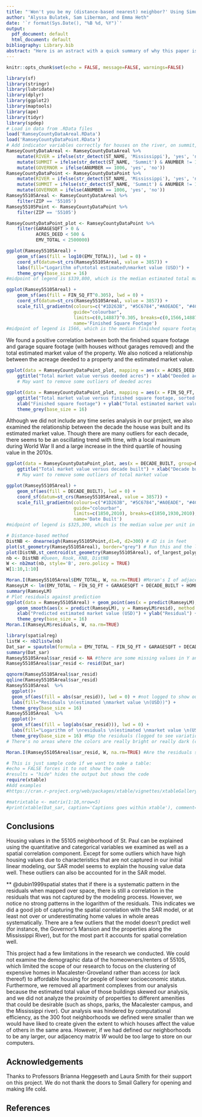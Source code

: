 ```yaml
---
title: "'Won't you be my (distance-based nearest) neighbor?' Using Simultaneous Autoregressive Models to Understand Housing Prices in the 55105"
author: "Alyssa Bulatek, Sam Liberman, and Emma Heth"
date: '`r format(Sys.Date(), "%B %d, %Y")`'
output:
  pdf_document: default
  html_document: default
bibliography: Library.bib
abstract: "Here is an astract with a quick summary of why this paper is important and what are the main conclusions."
---
```


```r
knitr::opts_chunk$set(echo = FALSE, message=FALSE, warnings=FALSE)
```

```r
library(sf)
library(stringr)
library(lubridate)
library(dplyr)
library(ggplot2)
library(maptools)
library(ape)
library(tidyr)
library(spdep)
# Load in data from .RData files
load('RamseyCountyDataAreal.RData')
load('RamseyCountyDataPoint.RData')
# Add indicator variables correctly for houses on the river, on summit, or that are governor's mansion
RamseyCountyDataAreal <- RamseyCountyDataAreal %>%
    mutate(RIVER = ifelse(str_detect(ST_NAME, 'Mississippi'), 'yes', 'no')) %>%
    mutate(SUMMIT = ifelse(str_detect(ST_NAME, 'Summit') & ANUMBER != 1006, 'yes', 'no')) %>%
    mutate(GOVERNOR = ifelse(ANUMBER == 1006, 'yes', 'no'))
RamseyCountyDataPoint <- RamseyCountyDataPoint %>%
    mutate(RIVER = ifelse(str_detect(ST_NAME, 'Mississippi'), 'yes', 'no')) %>%
    mutate(SUMMIT = ifelse(str_detect(ST_NAME, 'Summit') & ANUMBER != 1006, 'yes', 'no')) %>%
    mutate(GOVERNOR = ifelse(ANUMBER == 1006, 'yes', 'no'))
Ramsey55105Areal <- RamseyCountyDataAreal %>%
    filter(ZIP == '55105')
Ramsey55105Point <- RamseyCountyDataPoint %>%
    filter(ZIP == '55105')
```

```r
RamseyCountyDataPoint_plot <- RamseyCountyDataPoint %>%
    filter(GARAGESQFT > 0 &
           ACRES_DEED < 500 &
           EMV_TOTAL < 2500000)
```

```r
ggplot(Ramsey55105Areal) + 
    geom_sf(aes(fill = log10(EMV_TOTAL)), lwd = 0) +
    coord_sf(datum=st_crs(Ramsey55105Areal, value = 3857)) + 
    labs(fill="Logarithm of\ntotal estimated\nmarket value (USD)") +
    theme_grey(base_size = 16) 
#midpoint of legend is $339,800, which is the median estimated total market value in 55105.
```

```r
ggplot(Ramsey55105Areal) + 
    geom_sf(aes(fill = FIN_SQ_FT^0.305), lwd = 0) +
    coord_sf(datum=st_crs(Ramsey55105Areal, value = 3857)) + 
    scale_fill_gradientn(colours=c("#1D263B", "#5C6784","#A0EADE", "#4CB963","#157F1F"), values=c(0,0.07,0.105,0.2,1)^0.305,
                         guide="colourbar",
                         limits=c(0,14887)^0.305, breaks=c(0,1566,14887)^0.305,labels=c('459',"1,566","14,887"), 
                         name='Finished Square Footage') 
#midpoint of legend is 1566, which is the median finished square footage in 55105.
```

We found a positive correlation between both the finished square footage and garage square footage (with houses without garages removed) and the total estimated market value of the property. We also noticed a relationship between the acreage deeded to a property and the estimated market value.

```r
ggplot(data = RamseyCountyDataPoint_plot, mapping = aes(x = ACRES_DEED, y = EMV_TOTAL)) + geom_point() + 
    ggtitle("Total market value versus deeded acres") + xlab("Deeded acres") + ylab("Total estimated market value in dollars")
    # May want to remove some outliers of deeded acres
```

```r
ggplot(data = RamseyCountyDataPoint_plot, mapping = aes(x = FIN_SQ_FT, y = EMV_TOTAL)) + geom_point() + 
    ggtitle("Total market value versus finished square footage, sorted by use classification") + facet_wrap(~USECLASS1) + 
    xlab("Finished square footage") + ylab("Total estimated market value (USD)") +
    theme_grey(base_size = 16) 
```

Although we did not include any time series analysis in our project, we also examined the relationship between the decade the house was built and its estimated market value. Though there are many outliers for each decade, there seems to be an oscillating trend with time, with a local maximum during World War II and a large increase in the third quartile of housing value in the 2010s.

```r
ggplot(data = RamseyCountyDataPoint_plot, aes(x = DECADE_BUILT, group=DECADE_BUILT, y = EMV_TOTAL)) + geom_boxplot() + 
    ggtitle("Total market value versus decade built") + xlab("Decade built") + ylab("Total estimated market value in dollars")
    # May want to remove some outliers of total market value
```

```r
ggplot(Ramsey55105Areal) + 
    geom_sf(aes(fill = DECADE_BUILT), lwd = 0) +
    coord_sf(datum=st_crs(Ramsey55105Areal, value = 3857)) + 
    scale_fill_gradientn(colours=c("#1D263B", "#5C6784","#A0EADE", "#4CB963","#157F1F"), values=c(0,0.35,0.5,0.65,1),
                         guide="colourbar",
                         limits=c(1850,2010), breaks=c(1850,1930,2010),labels=c('1850',"1930","2010"), 
                         name='Date Built') 
#midpoint of legend is $325,300, which is the median value per unit in 55105.
```

```r
# Distance-based method
DistNB <- dnearneigh(Ramsey55105Point,d1=0, d2=300) # d2 is in feet
plot(st_geometry(Ramsey55105Areal), border="grey") # Run this and the line below TOGETHER!
plot(DistNB,st_centroid(st_geometry(Ramsey55105Areal), of_largest_polygon), add=TRUE, col="blue", pch='.', cex=.1)
nb <- DistNB #Queen, Rook, KNB, DistNB
W <- nb2mat(nb, style='B', zero.policy = TRUE) 
W[1:10,1:10]
```

```r
Moran.I(Ramsey55105Areal$EMV_TOTAL, W, na.rm=TRUE) #Moran's I of adjacency matrix W
RamseyLM <- lm(EMV_TOTAL ~ FIN_SQ_FT + GARAGESQFT + DECADE_BUILT + HOMESTEAD + USECLASS1 + RIVER + SUMMIT + GOVERNOR, data = Ramsey55105Areal) #create LM to model residuals using morans I 
summary(RamseyLM)
# Plot residuals against prediction
ggplot(data = Ramsey55105Areal) + geom_point(aes(x = predict(RamseyLM), y = RamseyLM$resid), alpha = 0.3) +
    geom_smooth(aes(x = predict(RamseyLM), y = RamseyLM$resid), method = 'lm', se = FALSE) + 
    xlab("Predicted estimated market value (USD)") + ylab("Residual") +
    theme_grey(base_size = 16) 
Moran.I(RamseyLM$residuals, W, na.rm=TRUE)
```

```r
library(spatialreg)
listW <- nb2listw(nb)
Dat_sar = spautolm(formula = EMV_TOTAL ~ FIN_SQ_FT + GARAGESQFT + DECADE_BUILT + HOMESTEAD + USECLASS1 + RIVER + SUMMIT + GOVERNOR, data = Ramsey55105Areal, listw = listW, family = "SAR")
summary(Dat_sar)
Ramsey55105Areal$sar_resid <- NA #there are some missing values in Y and X
Ramsey55105Areal$sar_resid <- resid(Dat_sar)
```

```r
qqnorm(Ramsey55105Areal$sar_resid)
qqline(Ramsey55105Areal$sar_resid)
Ramsey55105Areal  %>%
  ggplot()+
  geom_sf(aes(fill = abs(sar_resid)), lwd = 0) + #not logged to show outliers
  labs(fill="Residuals \n(estimated \nmarket value \n(USD))") +
  theme_grey(base_size = 16) 
Ramsey55105Areal  %>%
  ggplot()+
  geom_sf(aes(fill = log(abs(sar_resid))), lwd = 0) +     
  labs(fill="Logarithm of \nresiduals \n(estimated \nmarket value \n(USD))") +
  theme_grey(base_size = 16) #Map the residuals (logged to see variation for small residuals)
# There's no areas where the colors are really bright or really dark (clustered). There seems to be uniform color or variation across space. This indicates we did a good job of capturing the spatial correlation with the SAR model, or at least not over or underestimating home values in whole areas (systematically). There are a few outliers that the model doesn't predict well (the Governor's Mansion), but for the most part it accounts for spatial correlation well.
```

```r
Moran.I(Ramsey55105Areal$sar_resid, W, na.rm=TRUE) #Are the residuals still spatially correlated?
```

```r
# This is just sample code if we want to make a table:
#echo = FALSE forces it to not show the code
#results = "hide" hides the output but shows the code
require(xtable)
#Add examples
#https://cran.r-project.org/web/packages/xtable/vignettes/xtableGallery.pdf
```

```r
#matrixtable <- matrix(1:10,nrow=5)
#print(xtable(Dat_sar, caption='Captions goes within xtable'), comment=FALSE)
````


## Conclusions

Housing values in the 55105 neighborhood of St. Paul can be explained using the quantitative and categorical variables we examined as well as a spatial correlation component. Except for some outliers which have high housing values due to characteristics that are not captured in our initial linear modeling, our SAR model seems to explain the housing value data well. These outliers can also be accounted for in the SAR model.

** @dubin1999spatial states that if there is a systematic pattern in the residuals when mapped over space, there is still a correlation in the residuals that was not captured by the modeling process. However, we notice no strong patterns in the logarithm of the residuals. This indicates we did a good job of capturing the spatial correlation with the SAR model, or at least not over or underestimating home values in whole areas systematically. There are a few outliers that the model doesn't predict well (for instance, the Governor's Mansion and the properties along the Mississippi River), but for the most part it accounts for spatial correlation well.

This project had a few limitations in the research we conducted. We could not examine the demographic data of the homeowners/renters of 55105, which limited the scope of our research to focus on the clustering of expensive homes in Macalester-Groveland rather than access (or lack thereof) to affordable housing for people of lower socioeconomic status. Furthermore, we removed all apartment complexes from our analysis because the estimated total value of those buildings skewed our analysis, and we did not analyze the proximity of properties to different amenities that could be desirable (such as shops, parks, the Macalester campus, and the Mississippi river). Our analysis was hindered by computational efficiency, as the 300 foot neighborhoods we defined were smaller than we would have liked to create given the extent to which houses affect the value of others in the same area. However, if we had defined our neighborhoods to be any larger, our adjacency matrix $W$ would be too large to store on our computers.


## Acknowledgements

Thanks to Professors Brianna Heggeseth and Laura Smith for their support on this project. We do not thank the doors to Smail Gallery for opening and making life cold.

## References

